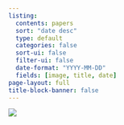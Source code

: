 ```yaml
---
listing:
  contents: papers
  sort: "date desc"
  type: default
  categories: false
  sort-ui: false
  filter-ui: false
  date-format: "YYYY-MM-DD"
  fields: [image, title, date]
page-layout: full
title-block-banner: false
---
```

![](./blog_banner.png)
